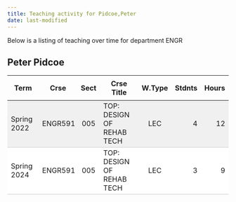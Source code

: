 ```yaml
---
title: Teaching activity for Pidcoe,Peter
date: last-modified
---
```


Below is a listing of teaching over time for department ENGR


## Peter Pidcoe

<style type="text/css">
#T_deebb table {
  width: 100%;
  border-collapse: collapse;
}
#T_deebb th {
  text-align: center;
  padding: 8px;
}
#T_deebb td:nth-child(1) {
  padding-right: 10px;
  text-align: left;
}
#T_deebb td:nth-child(2) {
  padding-right: 5px;
  text-align: left;
}
#T_deebb  td:nth-child(4) {
  padding-right: 5px;
  text-align: left;
}
#T_deebb td:nth-child(3) {
  text-align: center;
}
#T_deebb  td:nth-child(5) {
  text-align: center;
}
#T_deebb td:nth-child(6) {
  text-align: right;
}
#T_deebb  td:nth-child(7) {
  text-align: right;
}
#T_deebb_row0_col0, #T_deebb_row0_col1, #T_deebb_row0_col2, #T_deebb_row0_col3, #T_deebb_row0_col4, #T_deebb_row0_col5, #T_deebb_row0_col6 {
  background-color: #f0f0f0;
  border-bottom: 1px solid #ccc;
}
#T_deebb_row1_col0, #T_deebb_row1_col1, #T_deebb_row1_col2, #T_deebb_row1_col3, #T_deebb_row1_col4, #T_deebb_row1_col5, #T_deebb_row1_col6 {
  background-color: #ffffff;
  border-bottom: 1px solid #ccc;
}
</style>
<table id="T_deebb">
  <thead>
    <tr>
      <th id="T_deebb_level0_col0" class="col_heading level0 col0" >Term</th>
      <th id="T_deebb_level0_col1" class="col_heading level0 col1" >Crse</th>
      <th id="T_deebb_level0_col2" class="col_heading level0 col2" >Sect</th>
      <th id="T_deebb_level0_col3" class="col_heading level0 col3" >Crse Title</th>
      <th id="T_deebb_level0_col4" class="col_heading level0 col4" >W.Type</th>
      <th id="T_deebb_level0_col5" class="col_heading level0 col5" >Stdnts</th>
      <th id="T_deebb_level0_col6" class="col_heading level0 col6" >Hours</th>
    </tr>
  </thead>
  <tbody>
    <tr>
      <td id="T_deebb_row0_col0" class="data row0 col0" >Spring 2022</td>
      <td id="T_deebb_row0_col1" class="data row0 col1" >ENGR591</td>
      <td id="T_deebb_row0_col2" class="data row0 col2" >005</td>
      <td id="T_deebb_row0_col3" class="data row0 col3" >TOP: DESIGN OF REHAB TECH</td>
      <td id="T_deebb_row0_col4" class="data row0 col4" >LEC</td>
      <td id="T_deebb_row0_col5" class="data row0 col5" >4</td>
      <td id="T_deebb_row0_col6" class="data row0 col6" >12</td>
    </tr>
    <tr>
      <td id="T_deebb_row1_col0" class="data row1 col0" >Spring 2024</td>
      <td id="T_deebb_row1_col1" class="data row1 col1" >ENGR591</td>
      <td id="T_deebb_row1_col2" class="data row1 col2" >005</td>
      <td id="T_deebb_row1_col3" class="data row1 col3" >TOP: DESIGN OF REHAB TECH</td>
      <td id="T_deebb_row1_col4" class="data row1 col4" >LEC</td>
      <td id="T_deebb_row1_col5" class="data row1 col5" >3</td>
      <td id="T_deebb_row1_col6" class="data row1 col6" >9</td>
    </tr>
  </tbody>
</table>


